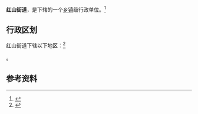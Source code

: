 {{中国乡级行政区|44/01/12/002/000}}

'''红山街道'''，是{{PRC admin/fullname|44/01/12/002/000|3}}下辖的一个[[乡镇|乡镇]]级行政单位。<ref>{{PRC admin/ref sgc|{{PRC admin/parent|44/01/12/002/000}}}}</ref>

== 行政区划 ==

红山街道下辖以下地区：<ref>{{PRC admin/ref sgc|44/01/12/002/000}}</ref>

{{PRC admin/children|44/01/12/002/000}}。

== 参考资料 ==

{{reflist}}

{{行政区划小作品}}
{{PRC admin/navcat|44/01/12/002/000}}